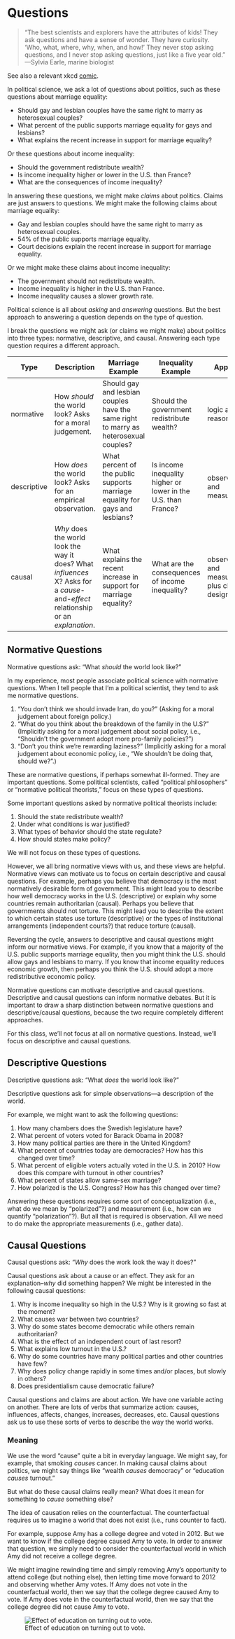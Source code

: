 
# Questions {#questions}

> "The best scientists and explorers have the attributes of kids! They ask questions and have a sense of wonder. They have curiosity. 'Who, what, where, why, when, and how!' They never stop asking questions, and I never stop asking questions, just like a five year old." ---Sylvia Earle, marine biologist 

See also a relevant xkcd [comic](https://xkcd.com/242/).

In political science, we ask a lot of questions about politics, such as these questions about marriage equality:

- Should gay and lesbian couples have the same right to marry as heterosexual couples?
- What percent of the public supports marriage equality for gays and lesbians?
- What explains the recent increase in support for marriage equality?

Or these questions about income inequality:

- Should the government redistribute wealth?
- Is income inequality higher or lower in the U.S. than France?
- What are the consequences of income inequality?

In answering these questions, we might make *claims* about politics. Claims are just answers to questions. We might make the following claims about marriage equality:

- Gay and lesbian couples should have the same right to marry as heterosexual couples.
- 54% of the public supports marriage equality.
- Court decisions explain the recent increase in support for marriage equality.

Or we might make these claims about income inequality:

- The government should not redistribute wealth.
- Income inequality is higher in the U.S. than France.
- Income inequality causes a slower growth rate.

Political science is all about *asking* and *answering* questions. But the best approach to answering a question depends on the type of question.

I break the questions we might ask (or claims we might make) about politics into three types: normative, descriptive, and causal. Answering each type question requires a different approach.

Type  | Description | Marriage Example | Inequality Example | Approach
------------- | ------------- | ----------- | ----------------- | ---------
normative  | How *should* the world look? Asks for a moral judgement. | Should gay and lesbian couples have the same right to marry as heterosexual couples? | Should the government redistribute wealth? | logic and reasoning
descriptive  | How *does* the world look? Asks for an empirical observation. | What percent of the public supports marriage equality for gays and lesbians? | Is income inequality higher or lower in the U.S. than France? | observation and measurement
causal | *Why* does the world look the way it does? What *influences* X? Asks for a *cause*-and-*effect* relationship or an *explanation*. | What explains the recent increase in support for marriage equality? | What are the consequences of income inequality? | observation and measurement, plus clever design

## Normative Questions

Normative questions ask: "What *should* the world look like?"

In my experience, most people associate political science with normative questions. When I tell people that I'm a political scientist, they tend to ask me normative questions. 

1. "You don't think we should invade Iran, do you?" (Asking for a moral judgement about foreign policy.)
1. "What do you think about the breakdown of the family in the U.S?" (Implicitly asking for a moral judgement about social policy, i.e., "Shouldn't the government adopt more pro-family policies?") 
1. "Don't you think we're rewarding laziness?" (Implicitly asking for a moral judgement about economic policy, i.e., "We shouldn't be doing that, should we?".)

These are normative questions, if perhaps somewhat ill-formed. They are important questions. Some political scientists, called "political philosophers" or "normative political theorists," focus on these types of questions. 

Some important questions asked by normative political theorists include:

1. Should the state redistribute wealth?
1. Under what conditions is war justified?
1. What types of behavior should the state regulate?
1. How should states make policy?

We will not focus on these types of questions.

However, we all bring normative views with us, and these views are helpful. Normative views can motivate us to focus on certain descriptive and causal questions. For example, perhaps you believe that democracy is the most normatively desirable form of government. This might lead you to describe how well democracy works in the U.S. (descriptive) or explain why some countries remain authoritarian (causal). Perhaps you believe that governments should not torture. This might lead you to describe the extent to which certain states use torture (descriptive) or the types of institutional arrangements (independent courts?) that reduce torture (causal).

Reversing the cycle, answers to descriptive and causal questions might inform our normative views. For example, if you know that a majority of the U.S. public supports marriage equality, then you might think the U.S. should allow gays and lesbians to marry. If you know that income equality reduces economic growth, then perhaps you think the U.S. should adopt a more redistributive economic policy.

Normative questions can motivate descriptive and causal questions. Descriptive and causal questions can inform normative debates. But it is important to draw a sharp distinction between normative questions and descriptive/causal questions, because the two require completely different approaches. 

For this class, we'll not focus at all on normative questions. Instead, we'll focus on descriptive and causal questions.

## Descriptive Questions

Descriptive questions ask: "What *does* the world look like? "

Descriptive questions ask for simple observations---a description of the world. 

For example, we might want to ask the following questions:

1. How many chambers does the Swedish legislature have?
1. What percent of voters voted for Barack Obama in 2008?
1. How many political parties are there in the United Kingdom?
1. What percent of countries today are democracies? How has this changed over time?
1. What percent of eligible voters actually voted in the U.S. in 2010? How does this compare with turnout in other countries?
1. What percent of states allow same-sex marriage?
1. How polarized is the U.S. Congress? How has this changed over time?

Answering these questions requires some sort of conceptualization (i.e., what do we mean by "polarized"?) and measurement (i.e., how can we quantify "polarization"?). But all that is required is observation. All we need to do make the appropriate measurements (i.e., gather data).

## Causal Questions

Causal questions ask: "*Why* does the work look the way it does?"

Causal questions ask about a cause or an effect. They ask for an explanation--*why* did something happen? We might be interested in the following causal questions:

1. Why is income inequality so high in the U.S.? Why is it growing so fast at the moment?
1. What causes war between two countries?
1. Why do some states become democratic while others remain authoritarian?
1. What is the effect of an independent court of last resort?
1. What explains low turnout in the U.S.?
1. Why do some countries have many political parties and other countries have few?
1. Why does policy change rapidly in some times and/or places, but slowly in others?
1. Does presidentialism cause democratic failure?

Causal questions and claims are about action. We have one variable acting on another. There are lots of verbs that summarize action: causes, influences, affects, changes, increases, decreases, etc. Causal questions ask us to use these sorts of verbs to describe the way the world works.

### Meaning

We use the word "cause" quite a bit in everyday language. We might say, for example, that smoking *causes* cancer. In making causal claims about politics, we might say things like "wealth *causes* democracy" or "education *causes* turnout." 

But what do these causal claims really mean? What does it mean for something to *cause* something else?

The idea of causation relies on the counterfactual. The counterfactual requires us to imagine a world that does not exist (i.e., runs counter to fact).

For example, suppose Amy has a college degree and voted in 2012. But we want to know if the college degree caused Amy to vote. In order to answer that question, we simply need to consider the counterfactual world in which Amy did not receive a college degree. 

We might imagine rewinding time and simply removing Amy’s opportunity to attend college (but nothing else), then letting time move forward to 2012 and observing whether Amy votes. If Amy does not vote in the counterfactual world, then we say that the college degree caused Amy to vote. If Amy does vote in the counterfactual world, then we say that the college degree did not cause Amy to vote.

![Effect of education on turning out to vote.](diagrams/cf-amy.png)
